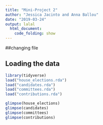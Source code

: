 ```yaml
---
title: "Mini-Project 2"
author: "Jessica Jacinto and Anna Ballou"
date: "2019-03-24"
output: lalal
  html_document:
    code_folding: show
---
```

##changing file

## Loading the data

```r
library(tidyverse)
load("house_elections.rda")
load("candidates.rda")
load("committees.rda")
load("contributions.rda")
```

```r
glimpse(house_elections)
glimpse(candidates)
glimpse(committees)
glimpse(contributions)
```

